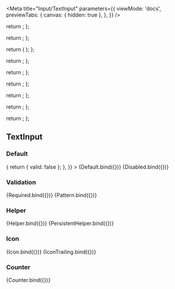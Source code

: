 
<Meta
  title="Input/TextInput"
  parameters={{
    viewMode: 'docs',
    previewTabs: {
      canvas: { hidden: true },
    },
  }}
/>

  return <TextInput label="Default" />;
};

  return <TextInput label="Required" required />;
};

  return (
    <TextInput
      label="Pattern"
      pattern="[0-9]"
      value="1337"
      validationMessage="Input must be a number between 0-9!"
      autoValidate
      validateOnInitialRender
    />
  );
};

  return <TextInput label="Disabled" disabled />;
};

  return <TextInput label="Helper" helper="This helper shows when active!" />;
};

  return <TextInput label="Persistent helper" helper="This helper is persistent!" helperpersistent />;
};

  return <TextInput label="Icon" icon="settings" />;
};

  return <TextInput label="Trailing icon" iconTrailing="settings" />;
};

  return <TextInput label="Character counter" helper="Helper Text" helperPersistent maxlength="10" charCounter />;
};

## TextInput

### Default

<Canvas>
  <Story
    name="Default"
    args={{
      validityTransform: (message, nativeValidity) => {
        return { valid: false };
      },
    }}
  >
    {Default.bind({})}
  </Story>
  <Story name="Disabled" args={{}}>
    {Disabled.bind({})}
  </Story>
</Canvas>

### Validation

<Canvas>
  <Story name="Required" args={{}}>
    {Required.bind({})}
  </Story>
  <Story name="Pattern" args={{}}>
    {Pattern.bind({})}
  </Story>
</Canvas>

### Helper

<Canvas>
  <Story name="Helper" args={{}}>
    {Helper.bind({})}
  </Story>
  <Story name="PersistentHelper" args={{}}>
    {PersistentHelper.bind({})}
  </Story>
</Canvas>

### Icon

<Canvas>
  <Story name="Icon" args={{}}>
    {Icon.bind({})}
  </Story>
  <Story name="IconTrailing" args={{}}>
    {IconTrailing.bind({})}
  </Story>
</Canvas>

### Counter

<Canvas>
  <Story name="Counter" args={{}}>
    {Counter.bind({})}
  </Story>
</Canvas>
